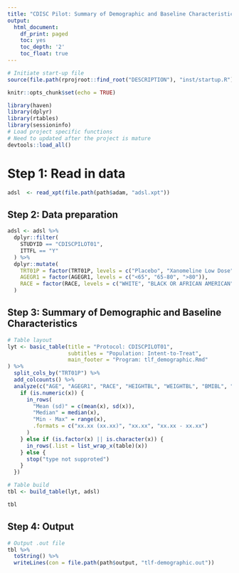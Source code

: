 ```yaml
---
title: "CDISC Pilot: Summary of Demographic and Baseline Characteristics"
output:
  html_document:
    df_print: paged
    toc: yes
    toc_depth: '2'
    toc_float: true
---
```


```r
# Initiate start-up file
source(file.path(rprojroot::find_root("DESCRIPTION"), "inst/startup.R"))
```

```r
knitr::opts_chunk$set(echo = TRUE)

library(haven) 
library(dplyr)
library(rtables)
library(sessioninfo)
# Load project specific functions
# Need to updated after the project is mature
devtools::load_all() 
```

# Step 1: Read in data

```r
adsl  <- read_xpt(file.path(path$adam, "adsl.xpt")) 
```

## Step 2: Data preparation
```r
adsl <- adsl %>%
  dplyr::filter(
    STUDYID == "CDISCPILOT01",
    ITTFL == "Y"
  ) %>%
  dplyr::mutate(
    TRT01P = factor(TRT01P, levels = c("Placebo", "Xanomeline Low Dose",  "Xanomeline High Dose")),
    AGEGR1 = factor(AGEGR1, levels = c("<65", "65-80", ">80")),
    RACE = factor(RACE, levels = c("WHITE", "BLACK OR AFRICAN AMERICAN", "AMERICAN INDIAN OR ALASKA NATIVE"))
  )
```

## Step 3: Summary of Demographic and Baseline Characteristics 
```r
# Table layout
lyt <- basic_table(title = "Protocol: CDISCPILOT01",
                   subtitles = "Population: Intent-to-Treat",
                   main_footer = "Program: tlf_demographic.Rmd" 
) %>%
  split_cols_by("TRT01P") %>%
  add_colcounts() %>%
  analyze(c("AGE", "AGEGR1", "RACE", "HEIGHTBL", "WEIGHTBL", "BMIBL", "MMSETOT"), function(x, ...) {
    if (is.numeric(x)) {
      in_rows(
        "Mean (sd)" = c(mean(x), sd(x)),
        "Median" = median(x),
        "Min - Max" = range(x),
        .formats = c("xx.xx (xx.xx)", "xx.xx", "xx.xx - xx.xx")
      )
    } else if (is.factor(x) || is.character(x)) {
      in_rows(.list = list_wrap_x(table)(x))
    } else {
      stop("type not supproted")
    }
  })

# Table build
tbl <- build_table(lyt, adsl)

tbl
```
 
## Step 4: Output

```r
# Output .out file 
tbl %>%
  toString() %>%
  writeLines(con = file.path(path$output, "tlf-demographic.out"))
```




